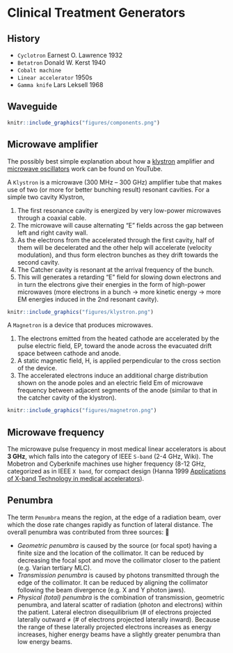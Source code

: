 # Clinical Treatment Generators {#gene}

## History

* `Cyclotron` Earnest O. Lawrence 1932
* `Betatron` Donald W. Kerst 1940
* `Cobalt machine`
* `Linear accelerator` 1950s
* `Gamma knife` Lars Leksell 1968

## Waveguide
```r
knitr::include_graphics("figures/components.png")
```



## Microwave amplifier  

The possibly best simple explanation about how a [klystron](https://www.youtube.com/watch?v=Fvud81pYGOg) amplifier and [microwave oscillators](https://www.youtube.com/watch?v=VkpEQZEGSkE&t=108s) work can be found on YouTube.  

A `Klystron` is a microwave (300 MHz – 300 GHz) amplifier tube that makes use of two (or more for better bunching result) resonant cavities. For a simple two cavity Klystron,  

1. The first resonance cavity is energized by very low-power microwaves through a coaxial cable.
2. The microwave will cause alternating “E” fields across the gap between left and right cavity wall.
3. As the electrons from the accelerated through the first cavity, half of them will be decelerated and the other help will accelerate (velocity modulation), and thus form electron bunches as they drift towards the second cavity.
4. The Catcher cavity is resonant at the arrival frequency of the bunch.
5. This will generates a retarding “E” field for slowing down electrons and in turn the electrons give their energies in the form of high-power microwaves (more electrons in a bunch $\rightarrow$ more kinetic energy $\rightarrow$ more EM energies induced in the 2nd resonant cavity).   

```r
knitr::include_graphics("figures/klystron.png")
```

A `Magnetron` is a device that produces microwaves.  

1. The electrons emitted from the heated cathode are accelerated by the pulse electric field, EP, toward the anode across the evacuated drift space between cathode and anode.
2. A static magnetic field, H, is applied perpendicular to the cross section of the device.
3. The accelerated electrons induce an additional charge distribution shown on the anode poles and an electric field Em of microwave frequency between adjacent segments of the anode (similar to that in the catcher cavity of the klystron). 

```r
knitr::include_graphics("figures/magnetron.png")
```

## Microwave frequency 

The microwave pulse frequency in most medical linear accelerators is about **3 GHz**, which falls into the category of IEEE `S-band` (2-4 GHz, Wiki). The Mobetron and Cyberknife machines use higher frequency (8-12 GHz, categorized as in IEEE `X band`, for compact design (Hanna 1999 [Applications of X-band Technology in medical accelerators](https://accelconf.web.cern.ch/AccelConf/p99/PAPERS/WEP114.PDF)). 

## Penumbra 

The term `Penumbra` means the region, at the edge of a radiation beam, over which the dose rate changes rapidly as function of lateral distance. The overall penumbra was contributed from three sources: 

* _Geometric penumbra_ is caused by the source (or focal spot) having a finite size and the location of the collimator. It can be reduced by decreasing the focal spot and move the collimator closer to the patient (e.g. Varian tertiary MLC).
* _Transmission penumbra_ is caused by photons transmitted through the edge of the collimator. It can be reduced by aligning the collimator following the beam divergence (e.g. X and Y photon jaws).
* _Physical (total) penumbra_ is the combination of transmission, geometric penumbra, and lateral scatter of radiation (photon and electrons) within the patient. Lateral electron disequilibrium (# of electrons projected laterally outward ≠ (# of electrons projected laterally inward). Because the range of these laterally projected electrons increases as energy increases, higher energy beams have a slightly greater penumbra than low energy beams.
